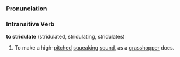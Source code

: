 ===Pronunciation===
===Intransitive Verb===
'''to stridulate''' (stridulated, stridulating, stridulates)

#To make a high-[[pitch]]ed [[squeak]]ing [[sound]], as a [[grasshopper]] does.
